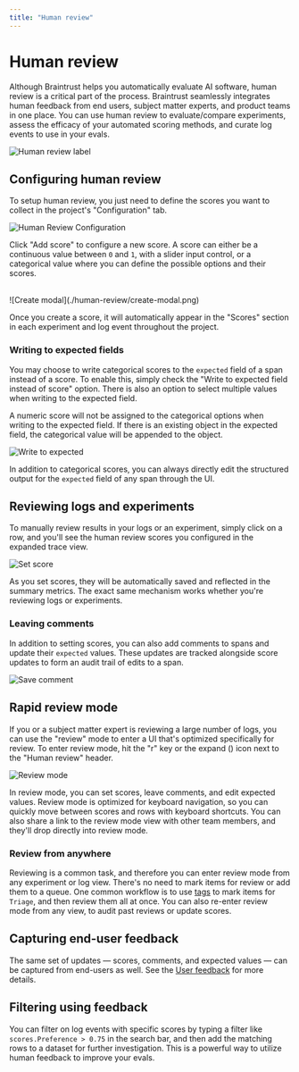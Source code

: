 ```yaml
---
title: "Human review"
---
```



# Human review

Although Braintrust helps you automatically evaluate AI software, human
review is a critical part of the process. Braintrust seamlessly integrates human
feedback from end users, subject matter experts, and product teams in one place. You can
use human review to evaluate/compare experiments, assess the efficacy of your automated scoring
methods, and curate log events to use in your evals.

![Human review label](./human-review/label.gif)

## Configuring human review

To setup human review, you just need to define the scores you want to collect in the
project's "Configuration" tab.

![Human Review Configuration](./human-review/config-page.png)

Click "Add score" to configure a new score. A score can either be a continuous value between `0`
and `1`, with a slider input control, or a categorical value where you can define the possible
options and their scores.

<br />
![Create modal](./human-review/create-modal.png)

Once you create a score, it will automatically appear in the "Scores" section in each experiment
and log event throughout the project.


### Writing to expected fields

You may choose to write categorical scores to the `expected` field of a span instead of a score.
To enable this, simply check the "Write to expected field instead of score" option. There is also
an option to select multiple values when writing to the expected field.

<Callout type="info">
  A numeric score will not be assigned to the categorical options when writing to the expected
  field. If there is an existing object in the expected field, the categorical value will be
  appended to the object.
</Callout>

![Write to expected](./human-review/write-to-expected.webp)

In addition to categorical scores, you can always directly edit the structured output for the `expected` field of any span through the UI.

## Reviewing logs and experiments

To manually review results in your logs or an experiment, simply click on a row, and you'll see
the human review scores you configured in the expanded trace view.

![Set score](./human-review/in-experiment.gif)

As you set scores, they will be automatically saved and reflected in the summary metrics. The exact same
mechanism works whether you're reviewing logs or experiments.

### Leaving comments

In addition to setting scores, you can also add comments to spans and update their `expected` values. These updates
are tracked alongside score updates to form an audit trail of edits to a span.

![Save comment](./human-review/comment.gif)

## Rapid review mode

If you or a subject matter expert is reviewing a large number of logs, you can use the "review" mode to enter
a UI that's optimized specifically for review. To enter review mode, hit the "r" key or the expand (<Maximize2 className="size-3 inline" />)
icon next to the "Human review" header.

![Review mode](./human-review/review-mode.gif)

In review mode, you can set scores, leave comments, and edit expected values. Review mode is optimized for keyboard
navigation, so you can quickly move between scores and rows with keyboard shortcuts. You can also share a link to the
review mode view with other team members, and they'll drop directly into review mode.

### Review from anywhere

Reviewing is a common task, and therefore you can enter review mode from any experiment or log view. There's no need
to mark items for review or add them to a queue. One common workflow is to use [tags](/docs/guides/logging#tags-and-queues)
to mark items for `Triage`, and then review them all at once. You can also re-enter review mode from any view, to audit
past reviews or update scores.

## Capturing end-user feedback

The same set of updates — scores, comments, and expected values — can be captured from end-users as well. See the
[User feedback](/docs/guides/logging#user-feedback) for more details.

## Filtering using feedback

You can filter on log events with specific scores by typing a filter like `scores.Preference > 0.75` in the search bar,
and then add the matching rows to a dataset for further investigation. This is a powerful way to utilize human feedback
to improve your evals.
